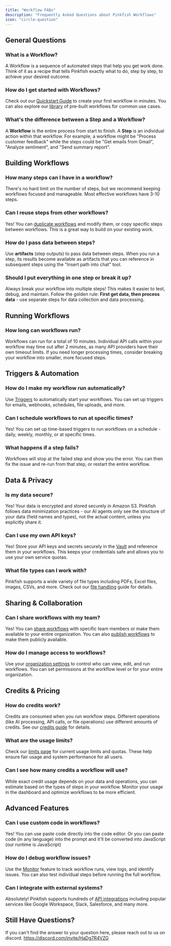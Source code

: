 ```yaml
---
title: "Workflow FAQs"
description: "Frequently Asked Questions about Pinkfish Workflows"
icon: "circle-question"
---
```


## General Questions

### What is a Workflow?
A Workflow is a sequence of automated steps that help you get work done. Think of it as a recipe that tells Pinkfish exactly what to do, step by step, to achieve your desired outcome.

### How do I get started with Workflows?
Check out our [Quickstart Guide](/quickstart) to create your first workflow in minutes. You can also explore our [library](/essentials/library) of pre-built workflows for common use cases.

### What's the difference between a Step and a Workflow?
A **Workflow** is the entire process from start to finish. A **Step** is an individual action within that workflow. For example, a workflow might be "Process customer feedback" while the steps could be "Get emails from Gmail", "Analyze sentiment", and "Send summary report".

## Building Workflows

### How many steps can I have in a workflow?
There's no hard limit on the number of steps, but we recommend keeping workflows focused and manageable. Most effective workflows have 3-10 steps.

### Can I reuse steps from other workflows?
Yes! You can [duplicate workflows](/essentials/duplication) and modify them, or copy specific steps between workflows. This is a great way to build on your existing work.

### How do I pass data between steps?
Use **artifacts** (step outputs) to pass data between steps. When you run a step, its results become available as artifacts that you can reference in subsequent steps using the "Insert path into chat" tool.

### Should I put everything in one step or break it up?
Always break your workflow into multiple steps! This makes it easier to test, debug, and maintain. Follow the golden rule: **First get data, then process data** - use separate steps for data collection and data processing.

## Running Workflows

### How long can workflows run?
Workflows can run for a total of 10 minutes. Individual API calls within your workflow may time out after 2 minutes, as many API providers have their own timeout limits. If you need longer processing times, consider breaking your workflow into smaller, more focused steps.

## Triggers & Automation

### How do I make my workflow run automatically?
Use [Triggers](/essentials/triggers) to automatically start your workflows. You can set up triggers for emails, webhooks, schedules, file uploads, and more.

### Can I schedule workflows to run at specific times?
Yes! You can set up time-based triggers to run workflows on a schedule - daily, weekly, monthly, or at specific times.

### What happens if a step fails?
Workflows will stop at the failed step and show you the error. You can then fix the issue and re-run from that step, or restart the entire workflow.

## Data & Privacy

### Is my data secure?
Yes! Your data is encrypted and stored securely in Amazon S3. Pinkfish follows data minimization practices - our AI agents only see the structure of your data (field names and types), not the actual content, unless you explicitly share it.

### Can I use my own API keys?
Yes! Store your API keys and secrets securely in the [Vault](/essentials/vault) and reference them in your workflows. This keeps your credentials safe and allows you to use your own service quotas.

### What file types can I work with?
Pinkfish supports a wide variety of file types including PDFs, Excel files, images, CSVs, and more. Check out our [file handling](/essentials/files) guide for details.

## Sharing & Collaboration

### Can I share workflows with my team?
Yes! You can [share workflows](/essentials/sharing) with specific team members or make them available to your entire organization. You can also [publish workflows](/essentials/publishing) to make them publicly available.

### How do I manage access to workflows?
Use your [organization settings](/essentials/organization) to control who can view, edit, and run workflows. You can set permissions at the workflow level or for your entire organization.

## Credits & Pricing

### How do credits work?
Credits are consumed when you run workflow steps. Different operations (like AI processing, API calls, or file operations) use different amounts of credits. See our [credits guide](/essentials/credits) for details.

### What are the usage limits?
Check our [limits page](/essentials/limits) for current usage limits and quotas. These help ensure fair usage and system performance for all users.

### Can I see how many credits a workflow will use?
While exact credit usage depends on your data and operations, you can estimate based on the types of steps in your workflow. Monitor your usage in the dashboard and optimize workflows to be more efficient.

## Advanced Features

### Can I use custom code in workflows?
Yes! You can use paste code directly into the code editor. Or you can paste code (in any language) into the prompt and it'll be converted into JavaScript (our runtime is JavaScript)

### How do I debug workflow issues?
Use the [Monitor](/essentials/monitor) feature to track workflow runs, view logs, and identify issues. You can also test individual steps before running the full workflow.

### Can I integrate with external systems?
Absolutely! Pinkfish supports hundreds of [API integrations](/slash-commands) including popular services like Google Workspace, Slack, Salesforce, and many more.

## Still Have Questions?

If you can't find the answer to your question here, please reach out to us on discord. https://discord.com/invite/HaDg7R4VZG